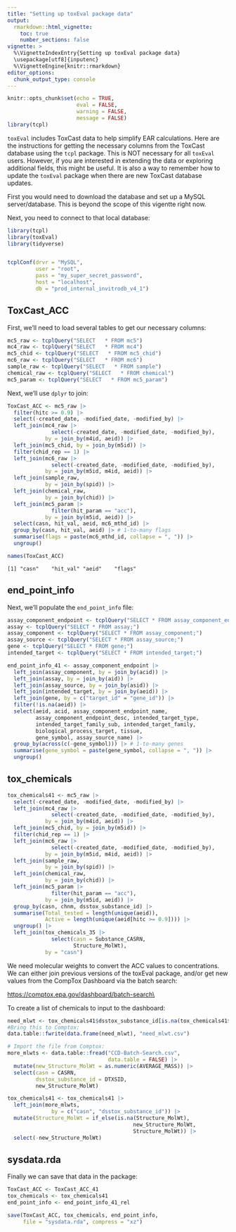 ```yaml
---
title: "Setting up toxEval package data"
output: 
  rmarkdown::html_vignette:
    toc: true
    number_sections: false
vignette: >
  %\VignetteIndexEntry{Setting up toxEval package data}
  \usepackage[utf8]{inputenc}
  %\VignetteEngine{knitr::rmarkdown}
editor_options: 
  chunk_output_type: console
---
```


```r
knitr::opts_chunk$set(echo = TRUE,
                      eval = FALSE,
                      warning = FALSE,
                      message = FALSE)
library(tcpl)
```

`toxEval` includes ToxCast data to help simplify EAR calculations. Here are the instructions for getting the necessary columns from the ToxCast database using the `tcpl` package. This is NOT necessary for all `toxEval` users. However, if you are interested in extending the data or exploring additional fields, this might be useful. It is also a way to remember how to update the `toxEval` package when there are new ToxCast database updates.

First you would need to download the database and set up a MySQL server/database. This is beyond the scope of this vigentte right now. 

Next, you need to connect to that local database:

```r
library(tcpl)
library(toxEval)
library(tidyverse)


tcplConf(drvr = "MySQL", 
         user = "root",
         pass = "my_super_secret_password",
         host = "localhost", 
         db = "prod_internal_invitrodb_v4_1")


```

## ToxCast_ACC

First, we'll need to load several tables to get our necessary columns:

```r
mc5_raw <- tcplQuery("SELECT   * FROM mc5")
mc4_raw <- tcplQuery("SELECT   * FROM mc4")
mc5_chid <- tcplQuery("SELECT   * FROM mc5_chid")
mc6_raw <- tcplQuery("SELECT   * FROM mc6")
sample_raw <- tcplQuery("SELECT   * FROM sample")
chemical_raw <- tcplQuery("SELECT   * FROM chemical")
mc5_param <- tcplQuery("SELECT   * FROM mc5_param")
```

Next, we'll use `dplyr` to join:

```r
ToxCast_ACC <- mc5_raw |> 
  filter(hitc >= 0.9) |> 
  select(-created_date, -modified_date, -modified_by) |> 
  left_join(mc4_raw |> 
              select(-created_date, -modified_date, -modified_by),
            by = join_by(m4id, aeid)) |> 
  left_join(mc5_chid, by = join_by(m5id)) |> 
  filter(chid_rep == 1) |> 
  left_join(mc6_raw |> 
              select(-created_date, -modified_date, -modified_by),
            by = join_by(m5id, m4id, aeid)) |> 
  left_join(sample_raw,
            by = join_by(spid)) |> 
  left_join(chemical_raw,
            by = join_by(chid)) |> 
  left_join(mc5_param |> 
              filter(hit_param == "acc"),
            by = join_by(m5id, aeid)) |> 
  select(casn, hit_val, aeid, mc6_mthd_id) |> 
  group_by(casn, hit_val, aeid) |> # 1-to-many flags
  summarise(flags = paste(mc6_mthd_id, collapse = ", ")) |> 
  ungroup()

names(ToxCast_ACC)

```

```
[1] "casn"    "hit_val" "aeid"    "flags" 
```

## end_point_info

Next, we'll populate the `end_point_info` file:

```r

assay_component_endpoint <- tcplQuery("SELECT * FROM assay_component_endpoint;")
assay <- tcplQuery("SELECT * FROM assay;")
assay_component <- tcplQuery("SELECT * FROM assay_component;")
assay_source <- tcplQuery("SELECT * FROM assay_source;")
gene <- tcplQuery("SELECT * FROM gene;")
intended_target <- tcplQuery("SELECT * FROM intended_target;")

end_point_info_41 <- assay_component_endpoint |> 
  left_join(assay_component, by = join_by(acid)) |> 
  left_join(assay, by = join_by(aid)) |> 
  left_join(assay_source, by = join_by(asid)) |> 
  left_join(intended_target, by = join_by(aeid)) |> 
  left_join(gene, by = c("target_id" = "gene_id")) |> 
  filter(!is.na(aeid)) |> 
  select(aeid, acid, assay_component_endpoint_name, 
         assay_component_endpoint_desc, intended_target_type, 
         intended_target_family_sub, intended_target_family,
         biological_process_target, tissue, 
         gene_symbol, assay_source_name) |> 
  group_by(across(c(-gene_symbol))) |> # 1-to-many genes
  summarise(gene_symbol = paste(gene_symbol, collapse = ", ")) |> 
  ungroup()

```

## tox_chemicals

```r
tox_chemicals41 <- mc5_raw |> 
  select(-created_date, -modified_date, -modified_by) |> 
  left_join(mc4_raw |> 
              select(-created_date, -modified_date, -modified_by),
            by = join_by(m4id, aeid)) |> 
  left_join(mc5_chid, by = join_by(m5id)) |> 
  filter(chid_rep == 1) |> 
  left_join(mc6_raw |> 
              select(-created_date, -modified_date, -modified_by),
            by = join_by(m5id, m4id, aeid)) |> 
  left_join(sample_raw,
            by = join_by(spid)) |> 
  left_join(chemical_raw,
            by = join_by(chid)) |> 
  left_join(mc5_param |> 
              filter(hit_param == "acc"),
            by = join_by(m5id, aeid)) |> 
  group_by(casn, chnm, dsstox_substance_id) |> 
  summarise(Total_tested = length(unique(aeid)),
            Active = length(unique(aeid[hitc >= 0.9]))) |> 
  ungroup() |> 
  left_join(tox_chemicals_35 |> 
              select(casn = Substance_CASRN,
                     Structure_MolWt),
            by = "casn")
```

We need molecular weights to convert the ACC values to concentrations. We can either join previous versions of the toxEval package, and/or get new values from the CompTox Dashboard via the batch search:

<https://comptox.epa.gov/dashboard/batch-search\>

To create a list of chemicals to input to the dashboard:

```r
need_mlwt <- tox_chemicals41$dsstox_substance_id[is.na(tox_chemicals41$Structure_MolWt)]
#Bring this to Comptox:
data.table::fwrite(data.frame(need_mlwt), "need_mlwt.csv")  
```


```r
# Import the file from Comptox:
more_mlwts <- data.table::fread("CCD-Batch-Search.csv",
                                data.table = FALSE) |> 
  mutate(new_Structure_MolWt = as.numeric(AVERAGE_MASS)) |> 
  select(casn = CASRN,
         dsstox_substance_id = DTXSID,
         new_Structure_MolWt)

tox_chemicals41 <- tox_chemicals41 |> 
  left_join(more_mlwts, 
              by = c("casn", "dsstox_substance_id")) |> 
  mutate(Structure_MolWt = if_else(is.na(Structure_MolWt),
                                        new_Structure_MolWt,
                                        Structure_MolWt)) |> 
  select(-new_Structure_MolWt)
```


## sysdata.rda

Finally we can save that data in the package:

```r
ToxCast_ACC <- ToxCast_ACC_41
tox_chemicals <- tox_chemicals41
end_point_info <- end_point_info_41_rel

save(ToxCast_ACC, tox_chemicals, end_point_info,
     file = "sysdata.rda", compress = "xz")

```
